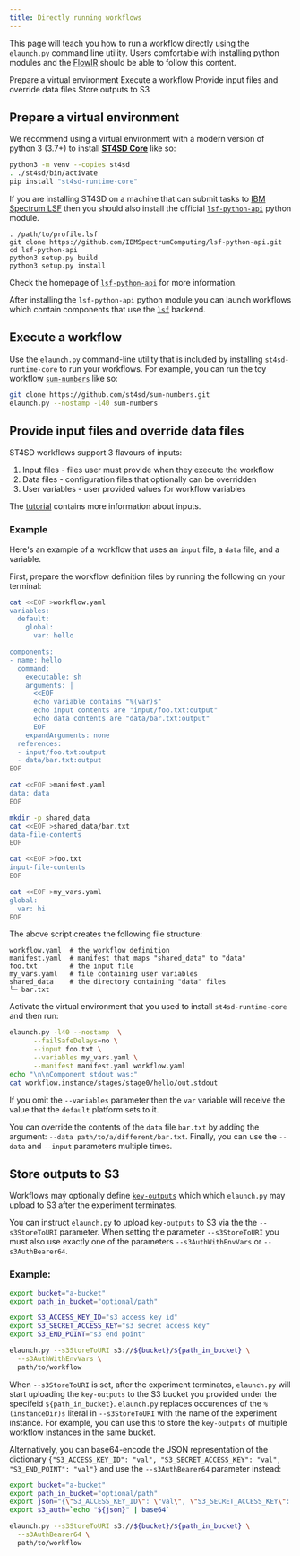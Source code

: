 ```yaml
---
title: Directly running workflows
---
```


<!--

  Copyright IBM Inc. All Rights Reserved.
  SPDX-License-Identifier: Apache-2.0

-->

<PageDescription>

This page will teach you how to run a workflow directly using the `elaunch.py` command line utility.
Users comfortable with installing python modules and the [FlowIR](/workflow-specification) should be able to follow this content.

</PageDescription>

<AnchorLinks>
  <AnchorLink>Prepare a virtual environment</AnchorLink>
  <AnchorLink>Execute a workflow</AnchorLink>
  <AnchorLink>Provide input files and override data files</AnchorLink>
  <AnchorLink>Store outputs to S3</AnchorLink>
</AnchorLinks>


## Prepare a virtual environment

We recommend using a virtual environment with a modern version of python 3 (3.7+) to install [**ST4SD Core**](/st4sd-core-getting-started) like so:


```bash
python3 -m venv --copies st4sd
. ./st4sd/bin/activate
pip install "st4sd-runtime-core"
```

If you are installing ST4SD on a machine that can submit tasks to [IBM Spectrum LSF](https://www.ibm.com/products/hpc-workload-management)
then you should also install the official [`lsf-python-api`](https://github.com/IBMSpectrumComputing/lsf-python-api) python module.

```
. /path/to/profile.lsf
git clone https://github.com/IBMSpectrumComputing/lsf-python-api.git
cd lsf-python-api
python3 setup.py build
python3 setup.py install
```

Check the homepage of [`lsf-python-api`](https://github.com/IBMSpectrumComputing/lsf-python-api) for more information.

After installing the `lsf-python-api` python module you can launch workflows which contain components that use the [`lsf`](/workflow-specification#description-of-basic-flowir-component-fields) backend.

## Execute a workflow

Use the `elaunch.py` command-line utility that is included by installing `st4sd-runtime-core` to run your workflows.
For example, you can run the toy workflow [`sum-numbers`](https://github.com/st4sd/sum-numbers) like so:

```bash
git clone https://github.com/st4sd/sum-numbers.git
elaunch.py --nostamp -l40 sum-numbers
```

## Provide input files and override data files

ST4SD workflows support 3 flavours of inputs:

1. Input files - files user must provide when they execute the workflow
2. Data files - configuration files that optionally can be overridden
3. User variables - user provided values for workflow variables

The [tutorial](/tutorial#providing-inputs-to-workflows) contains more information about inputs.

### Example

Here's an example of a workflow that uses an `input` file, a `data` file, and a variable.

First, prepare the workflow definition files by running the following on your terminal:

```bash
cat <<EOF >workflow.yaml
variables:
  default:
    global:
      var: hello

components:
- name: hello
  command:
    executable: sh
    arguments: |
      <<EOF
      echo variable contains "%(var)s"
      echo input contents are "input/foo.txt:output"
      echo data contents are "data/bar.txt:output"
      EOF
    expandArguments: none
  references:
  - input/foo.txt:output
  - data/bar.txt:output
EOF

cat <<EOF >manifest.yaml
data: data
EOF

mkdir -p shared_data
cat <<EOF >shared_data/bar.txt
data-file-contents
EOF

cat <<EOF >foo.txt
input-file-contents
EOF

cat <<EOF >my_vars.yaml
global:
  var: hi
EOF
```

The above script creates the following file structure:

```
workflow.yaml  # the workflow definition
manifest.yaml  # manifest that maps "shared_data" to "data"
foo.txt        # the input file
my_vars.yaml   # file containing user variables
shared_data    # the directory containing "data" files
└─ bar.txt
```

Activate the virtual environment that you used to install `st4sd-runtime-core` and then run:

```bash
elaunch.py -l40 --nostamp  \
      --failSafeDelays=no \
      --input foo.txt \
      --variables my_vars.yaml \
      --manifest manifest.yaml workflow.yaml
echo "\n\nComponent stdout was:"
cat workflow.instance/stages/stage0/hello/out.stdout
```

If you omit the `--variables` parameter then the `var` variable will receive the value that the `default` platform sets to it.

You can override the contents of the `data` file `bar.txt` by adding the argument: `--data path/to/a/different/bar.txt`.
Finally, you can use the `--data` and `--input` parameters multiple times.

## Store outputs to S3

Workflows may optionally define [`key-outputs`](/tutorial#key-outputs) which which `elaunch.py`
may upload to S3 after the experiment terminates.

You can instruct `elaunch.py` to upload `key-outputs` to S3 via the the `--s3StoreToURI` parameter.
When setting the parameter `--s3StoreToURI` you must also use exactly one of the parameters `--s3AuthWithEnvVars` or `--s3AuthBearer64`.

### Example:


```bash
export bucket="a-bucket"
export path_in_bucket="optional/path"

export S3_ACCESS_KEY_ID="s3 access key id"
export S3_SECRET_ACCESS_KEY="s3 secret access key"
export S3_END_POINT="s3 end point"

elaunch.py --s3StoreToURI s3://${bucket}/${path_in_bucket} \
  --s3AuthWithEnvVars \
  path/to/workflow
```

When `--s3StoreToURI` is set, after the experiment terminates, `elaunch.py` will start uploading the `key-outputs` to the S3 bucket you provided under the specifeid `${path_in_bucket}`.
`elaunch.py` replaces occurences of the `%(instanceDir)s` literal in `--s3StoreToURI` with the name of the experiment instance.
For example, you can use this to store the `key-outputs` of multiple workflow instances in the same bucket.

Alternatively, you can base64-encode the JSON representation of the dictionary `{"S3_ACCESS_KEY_ID": "val", "S3_SECRET_ACCESS_KEY": "val", "S3_END_POINT": "val"}` and use the `--s3AuthBearer64` parameter instead:

```bash
export bucket="a-bucket"
export path_in_bucket="optional/path"
export json="{\"S3_ACCESS_KEY_ID\": \"val\", \"S3_SECRET_ACCESS_KEY\": \"val\", \"S3_END_POINT\": \"val\"}"
export s3_auth=`echo "${json}" | base64`

elaunch.py --s3StoreToURI s3://${bucket}/${path_in_bucket} \
  --s3AuthBearer64 \
  path/to/workflow
```